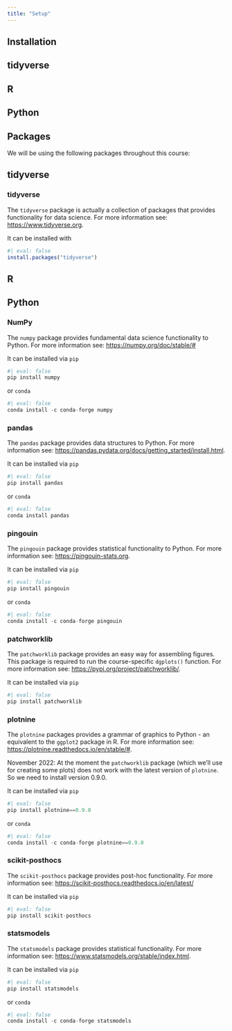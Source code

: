 ```yaml
---
title: "Setup"
---
```


## Installation

::: {.panel-tabset group="language"}
## tidyverse
## R
## Python
:::


## Packages
We will be using the following packages throughout this course:

::: {.panel-tabset group="language"}
## tidyverse

### tidyverse

The `tidyverse` package is actually a collection of packages that provides functionality for data science. For more information see: [https://www.tidyverse.org](https://www.tidyverse.org).

It can be installed with
```r
#| eval: false
install.packages("tidyverse")
```


## R

## Python

### NumPy
The `numpy` package provides fundamental data science functionality to Python. For more information see: [https://numpy.org/doc/stable/#](https://numpy.org/doc/stable/#)

It can be installed via `pip`
```python
#| eval: false
pip install numpy
```

or `conda`
```python
#| eval: false
conda install -c conda-forge numpy
```

### pandas
The `pandas` package provides data structures to Python. For more information see: [https://pandas.pydata.org/docs/getting_started/install.html](https://pandas.pydata.org/docs/getting_started/install.html).

It can be installed via `pip`
```python
#| eval: false
pip install pandas
```

or `conda`
```python
#| eval: false
conda install pandas
```

### pingouin
The `pingouin` package provides statistical functionality to Python. For more information see: [https://pingouin-stats.org](https://pingouin-stats.org).

It can be installed via `pip`

```python
#| eval: false
pip install pingouin
```

or `conda`
```python
#| eval: false
conda install -c conda-forge pingouin
```

### patchworklib
The `patchworklib` package provides an easy way for assembling figures. This package is required to run the course-specific `dgplots()` function. For more information see: [https://pypi.org/project/patchworklib/](https://pypi.org/project/patchworklib/).

It can be installed via `pip`
```python
#| eval: false
pip install patchworklib
```

### plotnine
The `plotnine` packages provides a grammar of graphics to Python - an equivalent to the `ggplot2` package in R. For more information see: [https://plotnine.readthedocs.io/en/stable/#](https://plotnine.readthedocs.io/en/stable/#).

::: {.callout-important}
November 2022: At the moment the `patchworklib` package (which we'll use for creating some plots) does not work with the latest version of `plotnine`. So we need to install version 0.9.0.
:::

It can be installed via `pip`
```python
#| eval: false
pip install plotnine==0.9.0
```

or `conda`
```python
#| eval: false
conda install -c conda-forge plotnine==0.9.0
```

### scikit-posthocs
The `scikit-posthocs` package provides post-hoc functionality. For more information see: [https://scikit-posthocs.readthedocs.io/en/latest/](https://scikit-posthocs.readthedocs.io/en/latest/)

It can be installed via `pip`
```python
#| eval: false
pip install scikit-posthocs
```

### statsmodels
The `statsmodels` package provides statistical functionality. For more information see: [https://www.statsmodels.org/stable/index.html](https://www.statsmodels.org/stable/index.html).

It can be installed via `pip`
```python
#| eval: false
pip install statsmodels
```

or `conda`
```python
#| eval: false
conda install -c conda-forge statsmodels
```
:::

